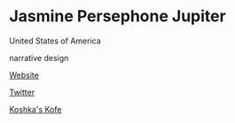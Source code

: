 # Jasmine Persephone Jupiter

<Location>

United States of America

</Location>

<Skills>

narrative design

</Skills>

<Personal>

[Website](https://www.jpjupiter.com/)

[Twitter](https://twitter.com/_JP_Jupiter)

</Personal>



<Games>

[Koshka's Kofe](https://koshkas-kofe.itch.io/koshkas-kofe)

</Games>
